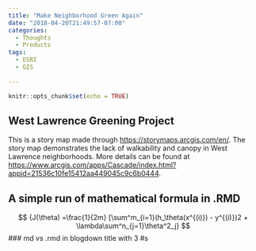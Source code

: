 ```yaml
---
title: "Make Neighborhood Green Again"
date: "2018-04-20T21:49:57-07:00"
categories:
  - Thoughts
  - Products
tags:
  - ESRI
  - GIS
  
---
```


```r
knitr::opts_chunk$set(echo = TRUE)
```

## West Lawrence Greening Project

This is a story map made through <https://storymaps.arcgis.com/en/>. The story map demonstrates the lack of walkability and canopy in West Lawrence neighborhoods. More details can be found at <https://www.arcgis.com/apps/Cascade/index.html?appid=21536c10fe15412aa449045c9c6b0444>.


## A simple run of mathematical formula in .RMD
$$ 
{J(\theta) =\frac{1}{2m} [\sum^m_{i=1}(h_\theta(x^{(i)}) - y^{(i)})2 + \lambda\sum^n_{j=1}\theta^2_j} 
$$
### md vs .rmd in blogdown
title with 3 #s